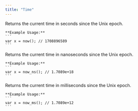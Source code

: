 ```yaml
---
title: "Time"
---
```



<CardGrid stagger>

<Card title="now( ) int">
    Returns the current time in seconds since the Unix epoch.

    **Example Usage:**
    ```
    var x = now(); // 1708896589
    ```
</Card>

<Card title="now_ns( ) double">
    Returns the current time in nanoseconds since the Unix epoch.

    **Example Usage:**
    ```
    var x = now_ns(); // 1.7089e+18
    ```
</Card>

<Card title="now_ms( ) double">
    Returns the current time in milliseconds since the Unix epoch.

    **Example Usage:**
    ```
    var x = now_ms(); // 1.7089e+12
    ```
</Card>


</CardGrid>
